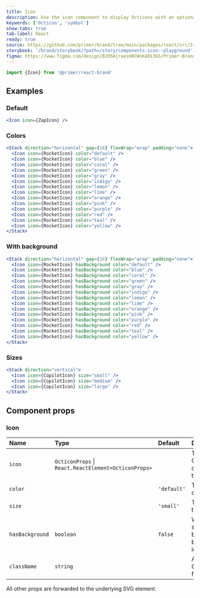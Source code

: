 ```yaml
---
title: Icon
description: Use the icon component to display Octicons with an optional background
keywords: ['Octicon', 'symbol']
show-tabs: true
tab-label: React
ready: true
source: https://github.com/primer/brand/tree/main/packages/react/src/Icon/Icon.tsx
storybook: '/brand/storybook/?path=/story/components-icon--playground'
figma: https://www.figma.com/design/BJ95AjraesmRCWsKA013GS/Primer-Brand?node-id=15397-35
---
```



```js
import {Icon} from '@primer/react-brand'
```

## Examples

### Default

```jsx live
<Icon icon={ZapIcon} />
```

### Colors

```jsx live
<Stack direction="horizontal" gap={16} flexWrap="wrap" padding="none">
  <Icon icon={RocketIcon} color="default" />
  <Icon icon={RocketIcon} color="blue" />
  <Icon icon={RocketIcon} color="coral" />
  <Icon icon={RocketIcon} color="green" />
  <Icon icon={RocketIcon} color="gray" />
  <Icon icon={RocketIcon} color="indigo" />
  <Icon icon={RocketIcon} color="lemon" />
  <Icon icon={RocketIcon} color="lime" />
  <Icon icon={RocketIcon} color="orange" />
  <Icon icon={RocketIcon} color="pink" />
  <Icon icon={RocketIcon} color="purple" />
  <Icon icon={RocketIcon} color="red" />
  <Icon icon={RocketIcon} color="teal" />
  <Icon icon={RocketIcon} color="yellow" />
</Stack>
```

### With background

```jsx live
<Stack direction="horizontal" gap={16} flexWrap="wrap" padding="none">
  <Icon icon={RocketIcon} hasBackground color="default" />
  <Icon icon={RocketIcon} hasBackground color="blue" />
  <Icon icon={RocketIcon} hasBackground color="coral" />
  <Icon icon={RocketIcon} hasBackground color="green" />
  <Icon icon={RocketIcon} hasBackground color="gray" />
  <Icon icon={RocketIcon} hasBackground color="indigo" />
  <Icon icon={RocketIcon} hasBackground color="lemon" />
  <Icon icon={RocketIcon} hasBackground color="lime" />
  <Icon icon={RocketIcon} hasBackground color="orange" />
  <Icon icon={RocketIcon} hasBackground color="pink" />
  <Icon icon={RocketIcon} hasBackground color="purple" />
  <Icon icon={RocketIcon} hasBackground color="red" />
  <Icon icon={RocketIcon} hasBackground color="teal" />
  <Icon icon={RocketIcon} hasBackground color="yellow" />
</Stack>
```

### Sizes

```jsx live
<Stack direction="vertical">
  <Icon icon={CopilotIcon} size="small" />
  <Icon icon={CopilotIcon} size="medium" />
  <Icon icon={CopilotIcon} size="large" />
</Stack>
```

## Component props

### Icon

| Name            | Type                                                 | Default     | Description                                  |
| :-------------- | :--------------------------------------------------- | :---------- | :------------------------------------------- |
| `icon`          | `OcticonProps` \| `React.ReactElement<OcticonProps>` |             | The Octicon component to render              |
| `color`         | <IconColorProp />                                    | `'default'` | The color of the icon                        |
| `size`          | <IconSizeProp />                                     | `'small'`   | The size of the icon                         |
| `hasBackground` | `boolean`                                            | `false`     | Whether to show a background behind the icon |
| `className`     | `string`                                             |             | Additional CSS class for the icon            |

All other props are forwarded to the underlying SVG element.
